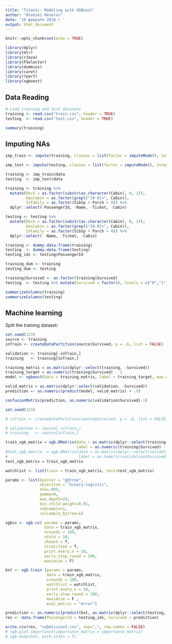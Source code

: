 ```yaml
---
title: 'Titanic: Modeling with XGBoost'
author: "Aleksei Neverov"
date: '16 февраля 2018 г '
output: html_document
---
```


```r
knitr::opts_chunk$set(echo = TRUE)
```

```r
library(dplyr)
library(mlr)
library(rJava)
library(FSelector)
library(dummies)
library(caret)
library(rpart)
library(xgboost)
```

## Data Reading
```r
# Load training and test datasets
training <- read.csv("train.csv", header = TRUE)
testing  <- read.csv("test.csv", header = TRUE)
```

```r
summary(training)
```

## Imputing NAs
```r
imp_train <- impute(training, classes = list(factor = imputeMode(), integer = imputeMean(), numeric = imputeMean()), dummy.classes = c("integer","factor"), dummy.type = "numeric")

imp_test <- impute(testing, classes = list(factor = imputeMode(), integer = imputeMean(), numeric = imputeMean()), dummy.classes = c("integer","factor"), dummy.type = "numeric")

training <- imp_train$data
testing  <- imp_test$data
```

```r
training <- training %>%
  mutate(Deck = as.factor(substr(as.character(Cabin), 0, 1)),
         HasCabin = as.factor(grepl("[0-9]+", Cabin)),
         IsFamily = as.factor(SibSp + Parch > 0)) %>%
  dplyr::select(-PassengerId, -Name, -Ticket, -Cabin)

testing <- testing %>%
  mutate(Deck = as.factor(substr(as.character(Cabin), 0, 1)),
         HasCabin = as.factor(grepl("[0-9]+", Cabin)),
         IsFamily = as.factor(SibSp + Parch > 0)) %>%
  dplyr::select( -Name, -Ticket, -Cabin)

training <- dummy.data.frame(training)
testing  <- dummy.data.frame(testing)
testing_ids <- testing$PassengerId

training_dum <- training
testing_dum <- testing

training$Survived <- as.factor(training$Survived)
testing  <- testing %>% mutate(Survived = factor(0, levels = c("0","1")))

summarizeColumns(training)
summarizeColumns(testing)

```

## Machine learning

Split the training dataset:
```r
set.seed(123)
source <- training
inTrain <- createDataPartition(source$Survived, p = .6, list = FALSE)

validation <- training[-inTrain,]
training   <- training[inTrain,]
```

```r
training_matrix = as.matrix(dplyr::select(training, -Survived))
training_target = as.numeric(training$Survived) - 1
model <- xgboost(data = training_matrix, label = training_target, max.depth = 5, eta = 1, nthread = 2, nround = 300, objective = "binary:logistic")

valid_matrix = as.matrix(dplyr::select(validation, -Survived))
prediction <- as.numeric(predict(model, valid_matrix) > .5)

confusionMatrix(prediction, as.numeric(validation$Survived)-1)
```

```r
set.seed(123)

# inTrain <- createDataPartition(source$Survived, p = .8, list = FALSE)

# validation <- source[-inTrain,]
# training   <- source[inTrain,]

train_xgb_matrix = xgb.DMatrix(data = as.matrix(dplyr::select(training, -Survived)), 
                               label = as.numeric(training$Survived) - 1)
#test_xgb_matrix  = xgb.DMatrix(data = as.matrix(dplyr::select(validation, -Survived)), 
#                               label = as.numeric(validation$Survived) - 1)
test_xgb_matrix = train_xgb_matrix

watchlist <- list(train = train_xgb_matrix, test=test_xgb_matrix)

params <- list(booster = "gbtree", 
               objective = "binary:logistic", 
               eta=.095, 
               gamma=0, 
               max_depth=29, 
               min_child_weight=0.01, 
               subsample=1, 
               colsample_bytree=1)

xgbcv <- xgb.cv( params = params, 
                 data = train_xgb_matrix, 
                 nrounds = 100, 
                 nfold = 10, 
                 showsd = T, 
                 stratified = T, 
                 print.every.n = 10, 
                 early.stop.round = 100, 
                 maximize = F)

bst <- xgb.train (params = params, 
                  data = train_xgb_matrix, 
                  nrounds = 100, 
                  watchlist = watchlist, 
                  print.every.n = 10, 
                  early.stop.round = 100, 
                  maximize = F , 
                  eval_metric = "error")

prediction <- as.numeric(predict(bst, as.matrix(dplyr::select(testing, -Survived))) > .5)
res <- data.frame(PassengerId = testing_ids, Survived = prediction)

write.csv(res, "submission3.csv", sep=",", row.names = FALSE)
# xgb.plot.importance(importance_matrix = importance_matrix)
# xgb.dump(bst, with.stats = T)
```